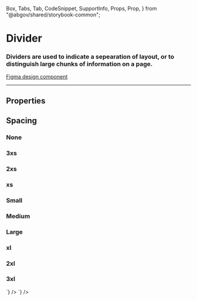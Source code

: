 <!--
title: Divider
-->

  Box,
  Tabs,
  Tab,
  CodeSnippet,
  SupportInfo,
  Props,
  Prop,
} from "@abgov/shared/storybook-common";

<Meta title="Utility/Divider" />

# Divider

### Dividers are used to indicate a sepearation of layout, or to distinguish large chunks of information on a page.

[Figma design component](https://www.figma.com/file/3pb2IK8s2QUqWieH79KdN7/%E2%9D%96-Components-%7C-DDI?node-id=8360%3A259065)

---

## Properties

<Props showTabs={true}>
  <Prop
    name="mt"
    type="none | 3xs | 2xs | xs | s | m | l | xl | 2xl | 3xl | 4xl"
    defaultValue="none"
    description="Top margin"
  />
  <Prop
    name="mr"
    type="none | 3xs | 2xs | xs | s | m | l | xl | 2xl | 3xl | 4xl"
    defaultValue="none"
    description="Right margin"
  />
  <Prop
    name="mb"
    type="none | 3xs | 2xs | xs | s | m | l | xl | 2xl | 3xl | 4xl"
    defaultValue="none"
    description="Bottom margin"
  />
  <Prop
    name="ml"
    type="none | 3xs | 2xs | xs | s | m | l | xl | 2xl | 3xl | 4xl"
    defaultValue="none"
    description="Left margin"
  />
</Props>

## Spacing

<Story name="Spacing">
  <h3>None</h3>
  <Box />
  <GoADivider></GoADivider>
  <Box />
  <h3>3xs</h3>
  <Box />
  <GoADivider mt="3xs" mb="3xs"></GoADivider>
  <Box />
  <h3>2xs</h3>
  <Box />
  <GoADivider mt="2xs" mb="2xs"></GoADivider>
  <Box />
  <h3>xs</h3>
  <Box />
  <GoADivider mt="xs" mb="xs"></GoADivider>
  <Box />
  <h3>Small</h3>
  <Box />
  <GoADivider mt="s" mb="s"></GoADivider>
  <Box />
  <h3>Medium</h3>
  <Box />
  <GoADivider mt="m" mb="m"></GoADivider>
  <Box />
  <h3>Large</h3>
  <Box />
  <GoADivider mt="l" mb="l"></GoADivider>
  <Box />
  <h3>xl</h3>
  <Box />
  <GoADivider mt="xl" mb="xl"></GoADivider>
  <Box />
  <h3>2xl</h3>
  <Box />
  <GoADivider mt="2xl" mb="2xl"></GoADivider>
  <Box />
  <h3>3xl</h3>
  <Box />
  <GoADivider mt="3xl" mb="3xl"></GoADivider>
  <Box />
</Story>

<Tabs>
  <Tab label="Web Component" hidden={true}>
    <CodeSnippet
      lang="html"
      code={`
      <goa-divider mt="s" mb="s"></goa-divider>
      <goa-divider mt="m" mb="m"></goa-divider>
      <goa-divider mt="l" mb="l"></goa-divider>
      <goa-divider></goa-divider>
      `}
    />
  </Tab>
  <Tab label="Angular">
    <CodeSnippet
      lang="html"
      code={`
      <goa-divider mt="s" mb="s"></goa-divider>
      <goa-divider mt="m" mb="m"></goa-divider>
      <goa-divider mt="l" mb="l"></goa-divider>
      <goa-divider></goa-divider>
      `}
    />
  </Tab>
  <Tab label="React">
    <CodeSnippet
      lang="html"
      code={`
      <GoADivider mt="s" mb="s"></GoADivider>
      <GoADivider mt="m" mb="m"></GoADivider>
      <GoADivider mt="l" mb="l"></GoADivider>
      <GoADivider></GoADivider>
      `}
    />
  </Tab>
</Tabs>
